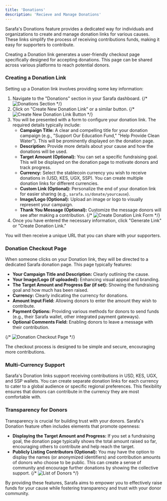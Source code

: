 ```yaml
---
title: 'Donations'
description: 'Recieve and Manage Donations'
---
```


Sarafa's Donations feature provides a dedicated way for individuals and organizations to create and manage donation links for various causes. These links simplify the process of receiving contributions funds, making it easy for supporters to contribute.

Creating a Donation link generates a user-friendly checkout page specifically designed for accepting donations. This page can be shared across various platforms to reach potential donors.

### Creating a Donation Link

Setting up a Donation link involves providing some key information:

1.  Navigate to the "Donations" section in your Sarafa dashboard.
    {/* <Image src="/images/donations-section-placeholder.png" alt="Donations Section" /> */}
2.  Click on "Create New Donation Link" or a similar button.
    {/* <Image src="/images/create-donation-link-placeholder.png" alt="Create New Donation Link Button" /> */}
3.  You will be presented with a form to configure your donation link. The required details typically include:
    * **Campaign Title:** A clear and compelling title for your donation campaign (e.g., "Support Our Education Fund," "Help Provide Clean Water"). This will be prominently displayed on the donation page.
    * **Description:** Provide more details about your cause and how the donations will be used.
    * **Target Amount (Optional):** You can set a specific fundraising goal. This will be displayed on the donation page to motivate donors and track progress.
    * **Currency:** Select the stablecoin currency you wish to receive donations in (USD, KES, UGX, SSP). You can create multiple donation links for different currencies.
    * **Custom Link (Optional):** Personalize the end of your donation link for easier sharing (e.g., `sarafa.ss/donate/yourcause`).
    * **Image/Logo (Optional):** Upload an image or logo to visually represent your campaign.
    * **Thank You Message (Optional):** Customize the message donors will see after making a contribution.
    {/* <Image src="/images/create-donation-form-placeholder.png" alt="Create Donation Link Form" /> */}
4.  Once you have entered the necessary information, click "Generate Link" or "Create Donation Link."

You will then receive a unique URL that you can share with your supporters.

### Donation Checkout Page

When someone clicks on your Donation link, they will be directed to a dedicated Sarafa donation page. This page typically features:

* **Your Campaign Title and Description:** Clearly outlining the cause.
* **Your Image/Logo (if uploaded):** Enhancing visual appeal and branding.
* **The Target Amount and Progress Bar (if set):** Showing the fundraising goal and how much has been raised.
* **Currency:** Clearly indicating the currency for donations.
* **Amount Input Field:** Allowing donors to enter the amount they wish to contribute.
* **Payment Options:** Providing various methods for donors to send funds (e.g., their Sarafa wallet, other integrated payment gateways).
* **Optional Comments Field:** Enabling donors to leave a message with their contribution.

{/* <Image src="/images/donation-checkout-page-placeholder.png" alt="Donation Checkout Page" /> */}

The checkout process is designed to be simple and secure, encouraging more contributions.

### Multi-Currency Support

Sarafa's Donation links support receiving contributions in USD, KES, UGX, and SSP wallets. You can create separate donation links for each currency to cater to a global audience or specific regional preferences. This flexibility ensures that donors can contribute in the currency they are most comfortable with.

### Transparency for Donors

Transparency is crucial for building trust with your donors. Sarafa's Donation feature often includes elements that promote openness:

* **Displaying the Target Amount and Progress:** If you set a fundraising goal, the donation page typically shows the total amount raised so far, encouraging others to contribute and help reach the target.
* **Publicly Listing Contributors (Optional):** You may have the option to display the names (or anonymized identifiers) and contribution amounts of donors who choose to be public. This can create a sense of community and encourage further donations by showing the collective support.
    {/* <Image src="/images/donation-contributors-placeholder.png" alt="List of Donors" /> */}

By providing these features, Sarafa aims to empower you to effectively raise funds for your cause while fostering transparency and trust with your donor community.